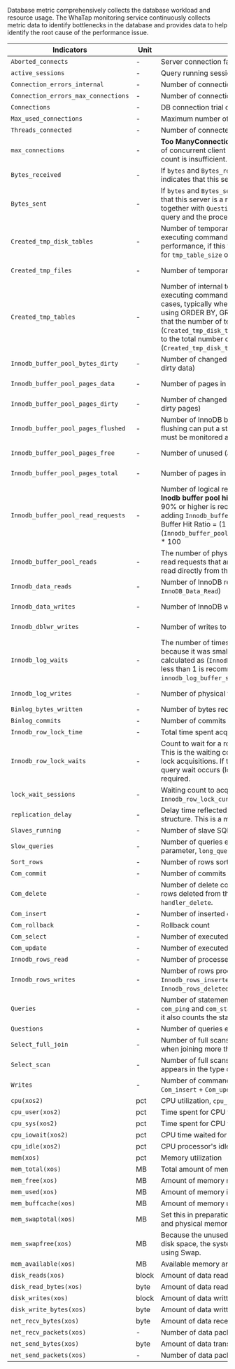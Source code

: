 Database metric comprehensively collects the database workload and resource usage. The WhaTap monitoring service continuously collects metric data to identify bottlenecks in the database and provides data to help identify the root cause of the performance issue.

<div class='db-metric-4'>

| Indicators                          | Unit  | Description                                                                                                                                                                                                                                                                                                                                                                                                                                                   | Category       |
| ----------------------------------- | ----- | ------------------------------------------------------------------------------------------------------------------------------------------------------------------------------------------------------------------------------------------------------------------------------------------------------------------------------------------------------------------------------------------------------------------------------------------------------------- | -------------- |
| `Aborted_connects`                  | -     | Server connection failure count                                                                                                                                                                                                                                                                                                                                                                                                                               | Connection     |
| `active_sessions`                   | -     | Query running session count. It is the same as `Threads_running`.                                                                                                                                                                                                                                                                                                                                                                                             | Connection     |
| `Connection_errors_internal`        | -     | Number of connections rejected by server errors                                                                                                                                                                                                                                                                                                                                                                                                               | Connection     |
| `Connection_errors_max_connections` | -     | Number of connections rejected by the limit of `max_connections`                                                                                                                                                                                                                                                                                                                                                                                              | Connection     |
| `Connections`                       | -     | DB connection trial count                                                                                                                                                                                                                                                                                                                                                                                                                                     | Connection     |
| `Max_used_connections`              | -     | Maximum number of used connections after startup                                                                                                                                                                                                                                                                                                                                                                                                              | Connection     |
| `Threads_connected`                 | -     | Number of connected sessions                                                                                                                                                                                                                                                                                                                                                                                                                                  | Connection     |
| `max_connections`                   | -     | **Too ManyConnection Error** may occur if the maximum number of concurrent client connections exceeds or the connection count is insufficient.                                                                                                                                                                                                                                                                                                                | Info           |
| `Bytes_received`                    | -     | If `bytes` and `Bytes_received` of the DB server are high, it indicates that this server is a write-oriented server (e.g. insert).                                                                                                                                                                                                                                                                                                                            | MySQL Resource |
| `Bytes_sent`                        | -     | If `bytes` and `Bytes_sent` from the DB server are high, it indicates that this server is a read-oriented (select) server. If you apply it together with `Questions` and `Uptime`, the average bytes per query and the processing bytes per hour can be counted.                                                                                                                                                                                              | MySQL Resource |
| `Created_tmp_disk_tables`           | -     | Number of temporary tables on disk created by the server while executing commands. Because disk usage can degrade the performance, if this value increases, consider adjusting values for `tmp_table_size` or `max_heap_table_size`.                                                                                                                                                                                                                          | MySQL Resource |
| `Created_tmp_files`                 | -     | Number of temporary files created by mysqld                                                                                                                                                                                                                                                                                                                                                                                                                   | MySQL Resource |
| `Created_tmp_tables`                | -     | Number of internal temporary tables created by the server while executing commands. Temporary tables can be used in a few cases, typically when using UNION ALL in a query or when using ORDER BY, GROUP BY, or DISTINCT. It is recommended that the number of temporary tables on disk (`Created_tmp_disk_tables`) is not high (less than 10%) relative to the total number of internal temporary tables (`Created_tmp_disk_tables` + `Created_tmp_tables`). | MySQL Resource |
| `Innodb_buffer_pool_bytes_dirty`    | -     | Number of changed data bytes in the buffer pool (number of dirty data)                                                                                                                                                                                                                                                                                                                                                                                        | MySQL Resource |
| `Innodb_buffer_pool_pages_data`     | -     | Number of pages in use in the total buffer pool.                                                                                                                                                                                                                                                                                                                                                                                                              | MySQL Resource |
| `Innodb_buffer_pool_pages_dirty`    | -     | Number of changed data pages in the buffer pool (number of dirty pages)                                                                                                                                                                                                                                                                                                                                                                                       | MySQL Resource |
| `Innodb_buffer_pool_pages_flushed`  | -     | Number of InnoDB buffer pool pages flushed. Excessive flushing can put a strain on the disk while writing dirty data, it must be monitored along with the disk performance.                                                                                                                                                                                                                                                                                   | MySQL Resource |
| `Innodb_buffer_pool_pages_free`     | -     | Number of unused (available) pages in the entire buffer pool                                                                                                                                                                                                                                                                                                                                                                                                  | MySQL Resource |
| `Innodb_buffer_pool_pages_total`    | -     | Number of pages in the entire buffer pool                                                                                                                                                                                                                                                                                                                                                                                                                     | MySQL Resource |
| `Innodb_buffer_pool_read_requests`  | -     | Number of logical read requests (including physical reads). **Inodb buffer pool hit ratio** can be calculated as follows, and 90% or higher is recommended. If the hit ratio is low, consider adding `Innodb_buffer_pool_size`.<br/>Buffer Hit Ratio = (1 - (`Innodb_buffer_pool_reads`/`Innodb_buffer_pool_read_requests`)) \* 100                                                                                                                           | MySQL Resource |
| `Innodb_buffer_pool_reads`          | -     | The number of physical (disk) reads. The number of logical read requests that are not in the Innodb buffer pool and must be read directly from the disk.                                                                                                                                                                                                                                                                                                      | MySQL Resource |
| `Innodb_data_reads`                 | -     | Number of InnoDB reads (not to be confused with `InnoDB_Data_Read`)                                                                                                                                                                                                                                                                                                                                                                                           | MySQL Resource |
| `Innodb_data_writes`                | -     | Number of InnoDB writes.                                                                                                                                                                                                                                                                                                                                                                                                                                      | MySQL Resource |
| `Innodb_dblwr_writes`               | -     | Number of writes to the Innodb Doublewrite buffers.                                                                                                                                                                                                                                                                                                                                                                                                           | MySQL Resource |
| `Innodb_log_waits`                  | -     | The number of times waited for the log buffer to be flushed because it was small. The redo log contention rate can be calculated as (`Innodb_log_waits`/`Innodb_log_writes`), a value less than 1 is recommended. If `Wait` is high, consider increasing `innodb_log_buffer_size`.                                                                                                                                                                            | MySQL Resource |
| `Innodb_log_writes`                 | -     | Number of physical writes to the innodb redo log file.                                                                                                                                                                                                                                                                                                                                                                                                        | MySQL Resource |
| `Binlog_bytes_written`              | -     | Number of bytes recorded in the binary log.                                                                                                                                                                                                                                                                                                                                                                                                                   | Performance    |
| `Binlog_commits`                    | -     | Number of commits recorded in the binary log.                                                                                                                                                                                                                                                                                                                                                                                                                 | Performance    |
| `Innodb_row_lock_time`              | -     | Total time spent acquiring row locks (milliseconds)                                                                                                                                                                                                                                                                                                                                                                                                           | Performance    |
| `Innodb_row_lock_waits`             | -     | Count to wait for a row lock in the Innodb storage engine table. This is the waiting count to acquire a lock, not the number of lock acquisitions. If this metric increases more than usual, the query wait occurs (lock contention), and query tuning is required.                                                                                                                                                                                           | Performance    |
| `lock_wait_sessions`                | -     | Waiting count to acquire a row lock. It is the same as `Innodb_row_lock_current_waits`.                                                                                                                                                                                                                                                                                                                                                                       | Performance    |
| `replication_delay`                 | -     | Delay time reflected in the replication DB for the replication structure. This is a metric measured in the slave DB.                                                                                                                                                                                                                                                                                                                                          | Performance    |
| `Slaves_running`                    | -     | Number of slave SQL threads executing                                                                                                                                                                                                                                                                                                                                                                                                                         | Performance    |
| `Slow_queries`                      | -     | Number of queries executed longer than the time set in the DB parameter, `long_query_time` (seconds).                                                                                                                                                                                                                                                                                                                                                         | Performance    |
| `Sort_rows`                         | -     | Number of rows sorted                                                                                                                                                                                                                                                                                                                                                                                                                                         | Performance    |
| `Com_commit`                        | -     | Number of commits                                                                                                                                                                                                                                                                                                                                                                                                                                             | Throughput     |
| `Com_delete`                        | -     | Number of delete commands executed. It counts the number of rows deleted from the table and the row that are different from `handler_delete`.                                                                                                                                                                                                                                                                                                                 | Throughput     |
| `Com_insert`                        | -     | Number of inserted commands that have been executed                                                                                                                                                                                                                                                                                                                                                                                                           | Throughput     |
| `Com_rollback`                      | -     | Rollback count                                                                                                                                                                                                                                                                                                                                                                                                                                                | Throughput     |
| `Com_select`                        | -     | Number of executed Select commands                                                                                                                                                                                                                                                                                                                                                                                                                            | Throughput     |
| `Com_update`                        | -     | Number of executed update commands                                                                                                                                                                                                                                                                                                                                                                                                                            | Throughput     |
| `Innodb_rows_read`                  | -     | Number of processed rows by Select                                                                                                                                                                                                                                                                                                                                                                                                                            | Throughput     |
| `Innodb_rows_writes`                | -     | Number of rows processed by Write. It is the same as `Innodb_rows_inserted` + `Innodb_rows_updated` + `Innodb_rows_deleted`.                                                                                                                                                                                                                                                                                                                                  | Throughput     |
| `Queries`                           | -     | Number of statements executed by the server, excluding `com_ping` and `com_statistics`. It differs from `Questions` because it also counts the statements executed in the stored program.                                                                                                                                                                                                                                                                     | Throughput     |
| `Questions`                         | -     | Number of queries executed                                                                                                                                                                                                                                                                                                                                                                                                                                    | Throughput     |
| `Select_full_join`                  | -     | Number of full scans for driven tables without using indexes when joining more than one table.                                                                                                                                                                                                                                                                                                                                                                | Throughput     |
| `Select_scan`                       | -     | Number of full scans for the driving table. In this case, ALL appears in the type column of the plan.                                                                                                                                                                                                                                                                                                                                                         | Throughput     |
| `Writes`                            | -     | Number of commands used by Write. It is the same as `Com_insert` + `Com_update` + `Com_delete`.                                                                                                                                                                                                                                                                                                                                                               | Throughput     |
| `cpu(xos2)`                         | pct   | CPU utilization, `cpu_user` + `cpu_sys` + `cpu_iowait`.                                                                                                                                                                                                                                                                                                                                                                                                       | XOS            |
| `cpu_user(xos2)`                    | pct   | Time spent for CPU to execute user code                                                                                                                                                                                                                                                                                                                                                                                                                       | XOS            |
| `cpu_sys(xos2)`                     | pct   | Time spent for CPU to execute the kernel code                                                                                                                                                                                                                                                                                                                                                                                                                 | XOS            |
| `cpu_iowait(xos2)`                  | pct   | CPU time waited for IO                                                                                                                                                                                                                                                                                                                                                                                                                                        | XOS            |
| `cpu_idle(xos2)`                    | pct   | CPU processor's idle time                                                                                                                                                                                                                                                                                                                                                                                                                                     | XOS            |
| `mem(xos)`                          | pct   | Memory utilization                                                                                                                                                                                                                                                                                                                                                                                                                                            | XOS            |
| `mem_total(xos)`                    | MB    | Total amount of memory                                                                                                                                                                                                                                                                                                                                                                                                                                        | XOS            |
| `mem_free(xos)`                     | MB    | Amount of memory not in use by the system                                                                                                                                                                                                                                                                                                                                                                                                                     | XOS            |
| `mem_used(xos)`                     | MB    | Amount of memory in use by the system                                                                                                                                                                                                                                                                                                                                                                                                                         | XOS            |
| `mem_buffcache(xos)`                | MB    | Amount of memory used by the buff/cache                                                                                                                                                                                                                                                                                                                                                                                                                       | XOS            |
| `mem_swaptotal(xos)`                | MB    | Set this in preparation for the case where the total Swap size and physical memory are insufficient.                                                                                                                                                                                                                                                                                                                                                          | XOS            |
| `mem_swapfree(xos)`                 | MB    | Because the unused Swap area and Swap area are secured in disk space, the system performance may drop drastically while using Swap.                                                                                                                                                                                                                                                                                                                           | XOS            |
| `mem_available(xos)`                | MB    | Available memory area                                                                                                                                                                                                                                                                                                                                                                                                                                         | XOS            |
| `disk_reads(xos)`                   | block | Amount of data read from disk                                                                                                                                                                                                                                                                                                                                                                                                                                 | XOS            |
| `disk_read_bytes(xos)`              | byte  | Amount of data read from disk                                                                                                                                                                                                                                                                                                                                                                                                                                 | XOS            |
| `disk_writes(xos)`                  | block | Amount of data written to disk                                                                                                                                                                                                                                                                                                                                                                                                                                | XOS            |
| `disk_write_bytes(xos)`             | byte  | Amount of data written to disk                                                                                                                                                                                                                                                                                                                                                                                                                                | XOS            |
| `net_recv_bytes(xos)`               | byte  | Amount of data received over the network                                                                                                                                                                                                                                                                                                                                                                                                                      | XOS            |
| `net_recv_packets(xos)`             | -     | Number of data packets received over the network                                                                                                                                                                                                                                                                                                                                                                                                              | XOS            |
| `net_send_bytes(xos)`               | byte  | Amount of data transmitted over the network                                                                                                                                                                                                                                                                                                                                                                                                                   | XOS            |
| `net_send_packets(xos)`             | -     | Number of data packets transmitted over the network                                                                                                                                                                                                                                                                                                                                                                                                           | XOS            |

</div>
